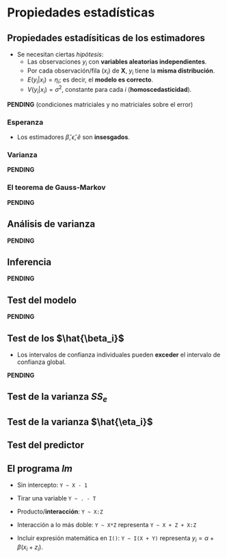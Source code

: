 # Propiedades estadísticas {-}

## Propiedades estadísiticas de los estimadores

- Se necesitan ciertas *hipótesis*:
    - Las observaciones $y_i$ con **variables aleatorias independientes**.
    - Por cada observación/fila ($x_i$) de $\textbf{X}$, $y_i$ tiene la **misma distribución**.
    - $E(y_i | x_i) = \eta_i$; es decir, el **modelo es correcto**.
    - $V(y_i | x_i) = \sigma^2$, constante para cada $i$ (**homoscedasticidad**).

  
**PENDING** (condiciones matriciales y no matriciales sobre el error)

### Esperanza

- Los estimadores $\hat{\beta}, \hat{\epsilon}, \hat{e}$ son **insesgados**.

### Varianza

**PENDING**

### El teorema de Gauss-Markov

**PENDING**

## Análisis de varianza

**PENDING**

## Inferencia

**PENDING**

## Test del modelo

**PENDING**

## Test de los $\hat{\beta_i}$

- Los intervalos de confianza individuales pueden **exceder** el intervalo de confianza global.

**PENDING**

## Test de la varianza $SS_e$

## Test de la varianza $\hat{\eta_i}$

## Test del predictor

## El programa $lm$

- Sin intercepto: `Y ~ X - 1`
- Tirar una variable `Y ~ . - T`
- Producto/**interacción**: `Y ~ X:Z` 
- Interacción a lo más doble: `Y ~ X*Z` representa `Y ~ X + Z + X:Z`

- Incluir expresión matemática en `I()`: `Y ~ I(X + Y)` representa
$y_i = \alpha + \beta(x_i + z_i)$.


